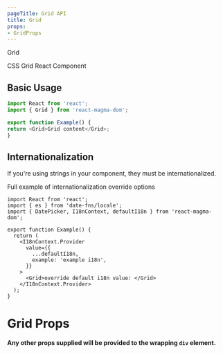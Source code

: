 ```yaml
---
pageTitle: Grid API
title: Grid
props:
- GridProps
---
```


<DocsHeading type="api">
  Grid
</DocsHeading>

CSS Grid React Component

## Basic Usage

```typescript
import React from 'react';
import { Grid } from 'react-magma-dom';

export function Example() {
return <Grid>Grid content</Grid>;
}
```


## Internationalization

If you're using strings in your component, they must be internationalized.

Full example of <Link to="/api/internationalization">internationalization override options</Link>

```tsx
import React from 'react';
import { es } from 'date-fns/locale';
import { DatePicker, I18nContext, defaultI18n } from 'react-magma-dom';

export function Example() {
  return (
    <I18nContext.Provider
      value={{
        ...defaultI18n,
        example: 'example i18n',
      }}
    >
      <Grid>override default i18n value: </Grid>
    </I18nContext.Provider>
  );
}
```

# Grid Props

**Any other props supplied will be provided to the wrapping `div` element.**

<GridProps />
